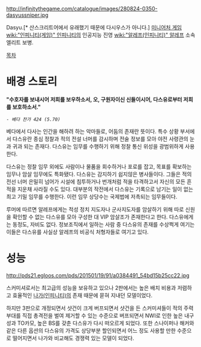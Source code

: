 http://infinitythegame.com/catalogue/images/280824-0350-dasyussniper.jpg

Dasyu.[* 산스크리트어에서 유래했기 때문에 다시우스가 아니다.] [[미니어처 게임]] [[wiki:"인피니티(게임)" 인피니티]]의 인공지능 진영 [[wiki:"알레프(인피니티)" 알레프]] 소속 엘리트 보병.

[[목차]]
= 배경 스토리 =
'''"수호자를 보내시어 저희를 보우하소서, 오, 구원자이신 신들이시어, 다스유로부터 저희를 보호하소서."'''
 - ''베다 찬가 424 (5.70)''

베다에서 다사는 인간을 해하려 하는 악마들로, 어둠의 존재란 뜻이다. 특수 상황 부서에서 다스유란 종심 정찰과 적의 전설 너머를 감시하며 전술 정보를 모아 야전 사령관의 눈과 귀과 되는 존재다. 다스유는 임무를 수행하기 위해  정찰 통신 위성을 광범위하게 사용한다.

다스유는 정찰 임무 외에도 사람이나 물품을 회수하거나 포로를 잡고, 목표를 확보하는 임무나 암살 임무에도 특화됐다. 다스유는 감지하기 쉽지않은 병사들이다. 그들은 적의 전선 너머 은밀히 넘어가 시설에 침투하거나 번개처럼 적을 타격하고서 자신의 모든 흔적을 지운채 사라질 수도 있다. 대부분의 작전에서 다스유는 기록으로 남기는 일이 없는 최고 기밀 임무를 수행한다. 이런 임무 상당수는 국제법에 저촉되는 임무들이다.

루머에 따르면 알레프에게는 적성 정치 지도자나 군사지도자를 암살하기 위해 따로 신원을 확인할 수 없는 다스유를 모아 구성한 대 VIP 암살조가 존재한다고 한다. 다스유에게는 동정도, 자비도 없다. 정보조직에서 일하는 사람 중 다스유의 존재를 수상쩍게 여기는 이들은 다스유를 사실상 알레프의 비공식 처형자들로 여기고 있다.


= 성능 =
http://pds21.egloos.com/pds/201501/19/91/a0384491_54bd15b25cc22.jpg

스커미셔로서는 최고급의 성능을 보유하고 있으나 2판에서는 높은 배치 비용과 저렴하고 효율적인 [[나가(인피니티)]]의 존재 때문에 묻혀 지내던 모델이었다.

하지만 3판으로 개정되면서 샷건이 크게 버프되면서 샷건을 든 스커미셔들이 적의 주력 부대를 직접 총격전을 벌여 제거할 수 있는 수준으로 버프되면서 NWI로 인한 높은 내구성과 TO카모, 높은 BS를 갖춘 다스유가 다시 떠오르게 되었다. 또한 스나이퍼나 해커와 같은 다른 옵션의 다스유의 가격도 상당부분 할인되면서 어느 정도 사용할 만한 수준으로 떨어지면서 나가와 비교해도 경쟁력 있는 모델이 되었다.
